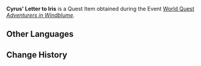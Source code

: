 {{Item Infobox
|id           = 100814
|image        = Item Quest Letter.png
|type         = Quest Items
|description  = This long letter makes one curious as to what [[Cyrus]] has written in it... But it's not very appropiate to peek at the private letters between a brother and sister, now is it?
|source1      = Given during ''[[Adventurers in Windblume]]''
}}
'''Cyrus' Letter to Iris''' is a Quest Item obtained during the Event [[World Quest]] ''[[Adventurers in Windblume]].''

==Other Languages==
{{Other Languages|default_hidden=1
|en      = Cyrus' Letter to Iris
|zhs     = 塞琉斯写给玉霞的信
|zhs_rm  = Sāiliúsī Xiě Gěi Yùxiá de Xìn
|zht     = 賽琉斯寫給玉霞的信
|zht_rm  = Sāiliúsī Xiě Gěi Yùxiá de Xìn
|ja      = サイリュスから玉霞への手紙
|ja_rm   = Sairyuusu kara Gyokka he no Tegami{{Assumed}}
|ko      = 사이러스가 옥희에게 보내는 편지
|ko_rm   = 
|es      = Carta de Cyrus para Iris
|fr      = Lettre de Cyrus à Iris
|ru      = Письмо Сайруса для Юй Ся
<!-- |ru_tl   = Cyrus' Letter to Iris -->
|th      = จดหมายที่ Cyrus เขียนให้ Iris
|th_rm   = Chotmai thi Cyrus Khian Theung Iris
|vi      = Lá thư Cyrus viết cho Iris
|de      = Brief von Cyrus an Iris
|id      = Surat Cyrus untuk Iris
|pt      = Carta de Cryus para Yuxia
}}

==Change History==
{{Change History|1.4}}